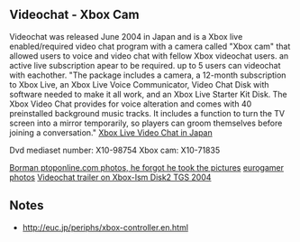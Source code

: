 == Videochat - Xbox Cam ==
Videochat was released June 2004 in Japan and is a Xbox live enabled/required video chat program with a camera called "Xbox cam" that allowed users to voice and video chat with fellow Xbox videochat users. an active live subscription apear to be required. up to 5 users can videochat with eachother. 
"The package includes a camera, a 12-month subscription to Xbox Live, an Xbox Live Voice Communicator, Video Chat Disk with software needed to make it all work, and an Xbox Live Starter Kit Disk. The Xbox Video Chat provides for voice alteration and comes with 40 preinstalled background music tracks. It includes a function to turn the TV screen into a mirror temporarily, so players can groom themselves before joining a conversation."
[http://theinspirationroom.com/daily/2005/xbox-video-chat/ Xbox Live Video Chat in Japan]

Dvd mediaset number: X10-98754
Xbox cam: X10-71835

[https://imgur.com/a/zbCzl Borman ptoponline.com photos, he forgot he took the pictures] 
[http://www.eurogamer.net/articles/ss_videochat_x eurogamer photos]
[https://www.youtube.com/watch?v=__6hxTzc8YY Videochat trailer on Xbox-Ism Disk2 TGS 2004]

== Notes ==

* http://euc.jp/periphs/xbox-controller.en.html